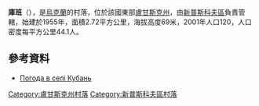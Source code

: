 {{coord|49|39|5|N|39|1|55|E|scale:100000|display=title}}

'''庫班'''（{{lang-uk|Кубань}}），是[[烏克蘭|烏克蘭]]的村落，位於該國東部[[盧甘斯克州|盧甘斯克州]]，由[[新普斯科夫區|新普斯科夫區]]負責管轄，始建於1955年，面積2.72平方公里，海拔高度69米，2001年人口120，人口密度每平方公里44.1人。

==參考資料==
* [http://weather.in.ua/ua/lyganskaja/12575 Погода в селі Кубань] {{Wayback|url=http://weather.in.ua/ua/lyganskaja/12575 |date=20111220030416 }}

{{DEFAULTSORT:Кубань}}
[[Category:盧甘斯克州村落|Category:盧甘斯克州村落]]
[[Category:新普斯科夫區村落|Category:新普斯科夫區村落]]


{{Luhansk-geo-stub}}